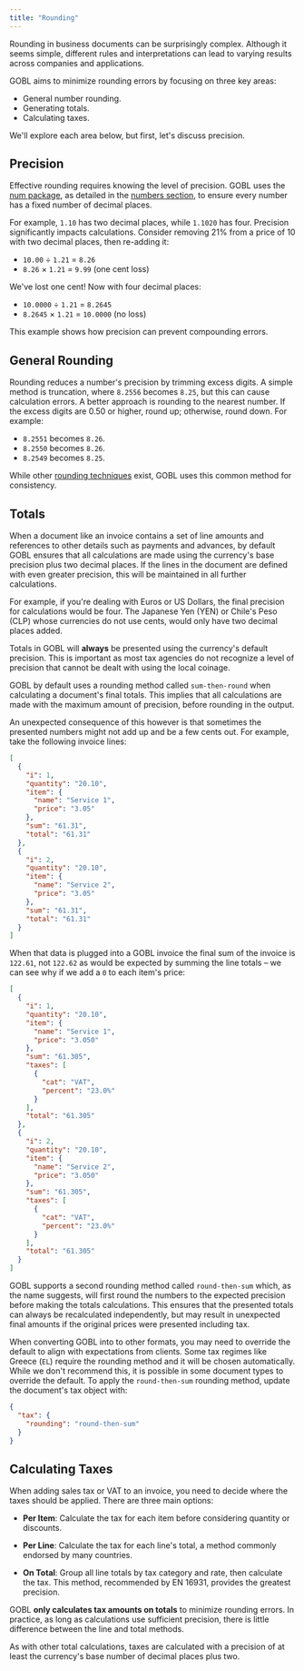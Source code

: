 ```yaml
---
title: "Rounding"
---
```


Rounding in business documents can be surprisingly complex. Although it seems simple, different rules and interpretations can lead to varying results across companies and applications.

GOBL aims to minimize rounding errors by focusing on three key areas:

* General number rounding.
* Generating totals.
* Calculating taxes.

We'll explore each area below, but first, let's discuss precision.

## Precision

Effective rounding requires knowing the level of precision. GOBL uses the [num package](https://github.com/invopop/gobl/tree/main/num), as detailed in the [numbers section](/overview/numbers), to ensure every number has a fixed number of decimal places.

For example, `1.10` has two decimal places, while `1.1020` has four. Precision significantly impacts calculations. Consider removing 21% from a price of 10 with two decimal places, then re-adding it:

* `10.00` ÷ `1.21` = `8.26`
* `8.26` × `1.21` = `9.99` (one cent loss)

We've lost one cent! Now with four decimal places:

* `10.0000` ÷ `1.21` = `8.2645`
* `8.2645` × `1.21` = `10.0000` (no loss)

This example shows how precision can prevent compounding errors.

## General Rounding

Rounding reduces a number's precision by trimming excess digits. A simple method is truncation, where `8.2556` becomes `8.25`, but this can cause calculation errors. A better approach is rounding to the nearest number. If the excess digits are 0.50 or higher, round up; otherwise, round down. For example:

* `8.2551` becomes `8.26`.
* `8.2550` becomes `8.26`.
* `8.2549` becomes `8.25`.

While other [rounding techniques](https://en.wikipedia.org/wiki/Rounding) exist, GOBL uses this common method for consistency.

## Totals

When a document like an invoice contains a set of line amounts and references to other details such as payments and advances, by default GOBL ensures that all calculations are made using the currency's base precision plus two decimal places. If the lines in the document are defined with even greater precision, this will be maintained in all further calculations.

For example, if you're dealing with Euros or US Dollars, the final precision for calculations would be four. The Japanese Yen (YEN) or Chile's Peso (CLP) whose currencies do not use cents, would only have two decimal places added.

Totals in GOBL will **always** be presented using the currency's default precision. This is important as most tax agencies do not recognize a level of precision that cannot be dealt with using the local coinage.

GOBL by default uses a rounding method called `sum-then-round` when calculating a document's final totals. This implies that all calculations are made with the maximum amount of precision, before rounding in the output.

An unexpected consequence of this however is that sometimes the presented numbers might not add up and be a few cents out. For example, take the following invoice lines:

```json
[
  {
    "i": 1,
    "quantity": "20.10",
    "item": {
      "name": "Service 1",
      "price": "3.05"
    },
    "sum": "61.31",
    "total": "61.31"
  },
  {
    "i": 2,
    "quantity": "20.10",
    "item": {
      "name": "Service 2",
      "price": "3.05"
    },
    "sum": "61.31",
    "total": "61.31"
  }
]
```

When that data is plugged into a GOBL invoice the final sum of the invoice is `122.61`, not `122.62` as would be expected by summing the line totals – we can see why if we add a `0` to each item's price:

```json
[
  {
    "i": 1,
    "quantity": "20.10",
    "item": {
      "name": "Service 1",
      "price": "3.050"
    },
    "sum": "61.305",
    "taxes": [
      {
        "cat": "VAT",
        "percent": "23.0%"
      }
    ],
    "total": "61.305"
  },
  {
    "i": 2,
    "quantity": "20.10",
    "item": {
      "name": "Service 2",
      "price": "3.050"
    },
    "sum": "61.305",
    "taxes": [
      {
        "cat": "VAT",
        "percent": "23.0%"
      }
    ],
    "total": "61.305"
  }
]
```

GOBL supports a second rounding method called `round-then-sum` which, as the name suggests, will first round the numbers to the expected precision before making the totals calculations. This ensures that the presented totals can always be recalculated independently, but may result in unexpected final amounts if the original prices were presented including tax.

When converting GOBL into to other formats, you may need to override the default to align with expectations from clients. Some tax regimes like Greece (`EL`) require the rounding method and it will be chosen automatically. While we don't recommend this, it is possible in some document types to override the default. To apply the `round-then-sum` rounding method, update the document's tax object with:

```json
{
  "tax": {
    "rounding": "round-then-sum"
  }
}
```

## Calculating Taxes

When adding sales tax or VAT to an invoice, you need to decide where the taxes should be applied. There are three main options:

* **Per Item**: Calculate the tax for each item before considering quantity or discounts.

* **Per Line**: Calculate the tax for each line's total, a method commonly endorsed by many countries.

* **On Total**: Group all line totals by tax category and rate, then calculate the tax. This method, recommended by EN 16931, provides the greatest precision.

GOBL **only calculates tax amounts on totals** to minimize rounding errors. In practice, as long as calculations use sufficient precision, there is little difference between the line and total methods.

As with other total calculations, taxes are calculated with a precision of at least the currency's base number of decimal places plus two.